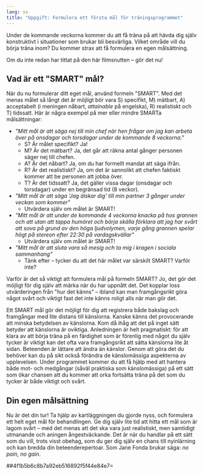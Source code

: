 ```yaml
---
lang: sv
title: "Uppgift: Formulera ett första mål för träningsprogrammet"
---
```


Under de kommande veckorna kommer du att få träna på att hävda dig själv
konstruktivt i situationer som brukar bli besvärliga. Vilket område vill
du börja träna inom? Du kommer strax att få formulera en egen
målsättning.

Om du inte redan har tittat på den här filmsnutten -- gör det nu!

## Vad är ett \"SMART\" mål?

När du nu formulerar ditt eget mål, använd formeln \"SMART\". Med det
menas målet så långt det är möjligt bör vara S) specifikt, M) mätbart,
A) acceptabelt (i meningen nåbart, *attainable* på engelska), R) realistiskt och T) tidssatt.
Här är några exempel på mer eller mindre SMARTa målsättningar:

-   *\"Mitt mål är att säga nej till min chef när hen frågar om jag kan
    arbeta över på onsdagar och torsdagar under de kommande 8
    veckorna.\"*
    -   S? Är målet specifikt? Ja!
    -   M? Är det mätbart? Ja, det går att räkna antal gånger personen
        säger nej till chefen.
    -   A? Är det nåbart? Ja, om du har formellt mandat att säga ifrån.
    -   R? Är det realistiskt? Ja, om det är sannolikt att chefen
        faktiskt kommer att be personen att jobba över.
    -   T? Är det tidssatt? Ja, det gäller vissa dagar (onsdagar och
        torsdagar) under en begränsad tid (8 veckor).
-   *\"Mitt mål är att säga \'Jag älskar dig\' till min partner 3 gånger
    under veckan som kommer\"*
    -   Utvärdera själv om målet är SMART!
-   *\"Mitt mål är att under de kommande 4 veckorna knacka på hos
    grannen och att utan att tappa humöret och börja skälla förklara att
    jag har svårt att sova på grund av den höga ljudvolymen, varje gång
    grannen spelar högt på stereon efter 22:30 på vardagskvällar\"*
    -   Utvärdera själv om målet är SMART!
-   *\"Mitt mål är att sluta vara så mesig och ta mig i kragen i sociala
    sammanhang\"*
    -   Tänk efter -- tycker du att det här målet var särskilt SMART?
        Varför inte?

Varför är det så viktigt att formulera mål på formeln SMART? Jo, det gör
det möjligt för dig själv att märka när du har uppnått det. Det kopplar
loss utvärderingen från \"hur det känns\" -- ibland kan man
framgångsrikt göra något svårt och viktigt fast det inte känns roligt
alls när man gör det.

Ett SMART mål gör det möjligt för dig att registrera både bakslag och
framgångar med lite distans till känslorna. Kanske känns det
provocerande att minska betydelsen av känslorna. Kom då ihåg att det på
inget sätt betyder att känslorna är oviktiga. Anledningen är helt
pragmatiskt: för att klara av att börja träna på en färdighet som är
förenlig med något du själv tycker är viktigt kan det ofta vara
framgångsrikt att sätta känslorna lite åt sidan. Beteenden är lättare
att ändra än känslor. Genom att göra det du behöver kan du på sikt också
förändra de känslomässiga aspekterna av upplevelsen. Under programmet
kommer du att få hjälp med att hantera både mot- och medgångar (såväl
praktiska som känslomässiga) på ett sätt som ökar chansen att du kommer
att orka fortsätta träna på det som du tycker är både viktigt och svårt.

## Din egen målsättning

Nu är det din tur! Ta hjälp av kartläggningen du gjorde nyss, och
formulera ett helt eget mål för behandlingen. Ge dig själv lite tid att
hitta ett mål som är lagom svårt -- med det menas att det ska vara just
realistiskt, men samtidigt utmanande och aningen ångestväckande. Det är
när du handlar på ett sätt som du vill, trots visst obehag, som du ger
dig själv en chans till nyinlärning och kan bredda din
beteenderepertoar. Som Jane Fonda brukar säga: *no pain, no gain*.

##4f1b5b6c8b7a92eb516892f5f44e84e7=
